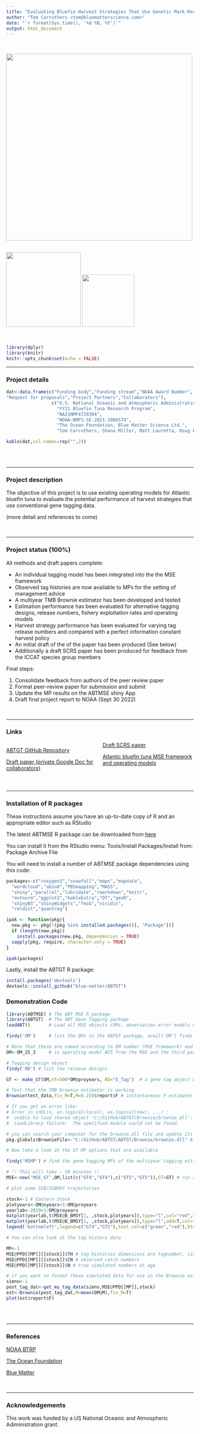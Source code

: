 ```yaml
---
title: "Evaluating Bluefin Harvest Strategies That Use Genetic Mark-Recapture Data"
author: "Tom Carruthers <tom@bluematterscience.com>"
date: "`r format(Sys.time(), '%d %B, %Y')`"
output: html_document
---
```

&nbsp;

<img src="img/Bluefin-big.jpg" width="500">
&nbsp;

<img src="img/TOF.jpg" width="200">
<img src="img/BM.jpg" width="140">

&nbsp;

<style>
  .col2 {
    columns: 2 200px;         /* number of columns and width in pixels*/
    -webkit-columns: 2 200px; /* chrome, safari */
    -moz-columns: 2 200px;    /* firefox */
  }
  .col3 {
    columns: 3 100px;
    -webkit-columns: 3 100px;
    -moz-columns: 3 100px;
  }
  .col4 {
    columns: 4 100px;
    -webkit-columns: 4 100px;
    -moz-columns: 4 100px;
  }
</style>

```r
library(dplyr)
library(knitr)
knitr::opts_chunk$set(echo = FALSE)


```
***

### Project details

```r
dat<-data.frame(c("Funding body","Funding stream","NOAA Award Number",
"Request for proposals","Project Partners","Collaborators"),
                 c("U.S. National Oceanic and Atmospheric Administration",
                   "FY21 Bluefin Tuna Research Program",
                   "NA21NMF4720304",
                   "NOAA-NMFS-SE-2021-2006574",
                   "The Ocean Foundation, Blue Matter Science Ltd.",
                   "Tom Carruthers, Shana Miller, Matt Lauretta, Doug Butterworth, Ann Preece, Nathan Taylor, Quang Huynh, Adrian Hordyk"))

kable(dat,col.names=rep("",2)) 
 

```

&nbsp;
&nbsp;


***

### Project description

The objective of this project is to use existing operating models for Atlantic bluefin tuna to evaluate the potential performance of harvest strategies that use conventional gene tagging data. 

(more detail and references to come)

&nbsp;
&nbsp;

***

### Project status (100%)

All methods and draft papers complete:

* An individual tagging model has been integrated into the the MSE framework
* Observed tag histories are now available to MPs for the setting of management advice
* A multiyear TMB Brownie estimator has been developed and tested 
* Estimation performance has been evaluated for alternative tagging designs, release numbers, fishery exploitation rates and operating models
* Harvest strategy performance has been evaluated for varying tag release numbers and compared with a perfect information constant harvest policy
* An initial draft of the of the paper has been produced (See below)
* Additionally a draft SCRS paper has been produced for feedback from the ICCAT species group members

Final steps: 

1. Consolidate feedback from authors of the peer review paper
2. Format peer-review paper for submission and submit
3. Update the MP results on the ABTMSE shiny App
4. Draft final project report to NOAA (Sept 30 2022)

&nbsp;
&nbsp;

***

### Links 

<div class="col2">

[ABTGT GitHub Repository](https://github.com/Blue-Matter/ABTGT/)

[Draft paper (private Google Doc for collaborators)](https://docs.google.com/document/d/1DduUQIQQrJFBXquaoPXIjKMvuVVZMYQf9H6phEI_uGQ/edit?usp=sharing)

[Draft SCRS paper](Manuscripts/SCRS 2022 Carruthers Gene Tagging Draft 1.pdf)

[Atlantic bluefin tuna MSE framework and operating models](https://iccat.github.io/abft-mse/)


</div>

&nbsp;
&nbsp;

***

### Installation of R packages

These instructions assume you have an up-to-date copy of R and an appropriate editor such as RStudio

The latest ABTMSE R package can be downloaded from [here](https://drive.google.com/drive/folders/1ZR3IudYH8ABcweWO_hWbO1uhImFzFFPm?usp=sharing)  

You can install it from the RStudio menu: Tools/Install Packages/Install from: Package Archive File

You will need to install a number of ABTMSE package dependencies using this code:

```r

packages<-c("roxygen2","snowfall","maps","mapdata",
  "wordcloud","abind","PBSmapping","MASS",
  "shiny","parallel","lubridate","rmarkdown","knitr",
  "mvtnorm","ggplot2","kableExtra","DT","geoR",
  "shinyBS","shinyWidgets","fmsb","viridis",
  "reldist","quantreg")

ipak <- function(pkg){
  new.pkg <- pkg[!(pkg %in% installed.packages()[, "Package"])]
  if (length(new.pkg))
    install.packages(new.pkg, dependencies = TRUE)
  sapply(pkg, require, character.only = TRUE)
}

ipak(packages)

```

Lastly, install the ABTGT R package:

```r

install.packages('devtools')
devtools::install_github("blue-matter/ABTGT")

```

### Demonstration Code

```r

library(ABTMSE) # The ABT MSE R package
library(ABTGT)  # The ABT Gene Tagging package
loadABT()       # Load all MSE objects (OMs, observation error models etc)

findy('OM')     # list the OMs in the ABTGT package, avail('OM') finds those in the ABTMSE package

# Note that these are named according to OM number (MSE framework) and then a package of 10 simulations (to keep memory requirements modest)
OM<-OM_25_3     # is operating model #25 from the MSE and the third package of 10 simulations (5 packages in total)

# Tagging design object 
findy('RD') # list the release designs

GT <- make_GT(OM,nT=500*OM@proyears, RD="E_Tag")  # a gene tag object with 500 annual releases and E-tagging release distribution

# Test that the TMB brownie estimator is working
Brownie(test_data,fix_M=T,M=0.25)$report$F # instantaneous F estimates

# If you get an error like: 
# Error in inDL(x, as.logical(local), as.logical(now), ...) : 
#  unable to load shared object 'C:/GitHub/ABTGT/Brownie/brownie.dll':
#  LoadLibrary failure:  The specified module could not be found.

# you can search your computer for the brownie.dll file and update its location (and then try again):
pkg.globals$BrownieFile<-"C:/GitHub/ABTGT/ABTGT/Brownie/brownie.dll" # new location (this is something specific to your computer)

# Now take a look at the GT MP options that are available

findy('MSMP') # find the gene tagging MPs of the multiyear tagging estimator  

# !! This will take ~ 30 minutes !!
MSE<-new('MSE_GT',OM,list(c("GT4","GT4"),c("GT5","GT5")),GT=GT) # run a projection for a 4% and 5% target exploitation rate

# plot some SSB/SSBMSY trajectories

stock<-1 # Eastern Stock
plotyears<-OM@nyears+1:OM@proyears
yearlab<-2019+1:OM@proyears
matplot(yearlab,t(MSE@B_BMSY[2, ,stock,plotyears]),type="l",col="red",xlab="Year",ylab="SSB/SSBMSY")
matplot(yearlab,t(MSE@B_BMSY[1, ,stock,plotyears]),type="l",add=T,col="green")
legend('bottomleft',legend=c("GT4","GT5"),text.col=c("green","red"),bty='n')

# You can also look at the tag history data

MP<-1
MSE@PPD[[MP]][[stock]]$TH # tag histories dimensions are tagnumber, simulation, stock, projection year, season (1s are releases, negative numbers are captures by a fleet, e.g. -16 is a capture by the 16th fleet "RRUSAFB": OM@Fleets$name[16])
MSE@PPD[[MP]][[stock]]$CN # observed catch numbers
MSE@PPD[[MP]][[stock]]$N # true simulated numbers at age

# if you want to format these simulated data for use in the Brownie estimator you can do this with:
simno<-1
post_tag_dat<-get_my_tag_data(simno,MSE@PPD[[MP]],stock)
est<-Brownie(post_tag_dat,M=mean(OM@M),fix_M=T)
plot(est$report$F)
  
```


&nbsp;
&nbsp;


***
### References

[NOAA BTRP](https://www.fisheries.noaa.gov/grant/bluefin-tuna-research-program)

[The Ocean Foundation](https://oceanfdn.org/)

[Blue Matter](https://www.bluematterscience.com/)

&nbsp;
&nbsp;

***

### Acknowledgements

This work was funded by a US National Oceanic and Atmospheric Adiministration grant.


&nbsp;
&nbsp;
&nbsp;
&nbsp;
&nbsp;
&nbsp;

